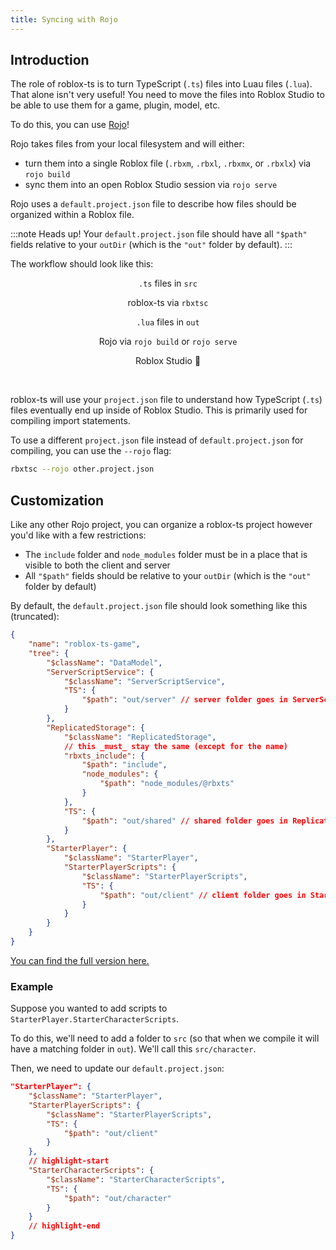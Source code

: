 ```yaml
---
title: Syncing with Rojo
---
```


## Introduction

The role of roblox-ts is to turn TypeScript (`.ts`) files into Luau files (`.lua`). That alone isn't very useful! You need to move the files into Roblox Studio to be able to use them for a game, plugin, model, etc.

To do this, you can use [Rojo](https://rojo.space/)!

Rojo takes files from your local filesystem and will either:
- turn them into a single Roblox file (`.rbxm`, `.rbxl`, `.rbxmx`, or `.rbxlx`) via `rojo build`
- sync them into an open Roblox Studio session via `rojo serve`

Rojo uses a `default.project.json` file to describe how files should be organized within a Roblox file.

:::note Heads up!
Your `default.project.json` file should have all `"$path"` fields relative to your `outDir` (which is the `"out"` folder by default).
:::

The workflow should look like this:


<div className="card" style={{ fontSize: "20px", width: "350px"}}>
<div className="card__body">

<center>

`.ts` files in `src`

<DownArrow />

roblox-ts via `rbxtsc`

<DownArrow />

`.lua` files in `out`

<DownArrow />

Rojo via `rojo build` or `rojo serve`

<DownArrow />

Roblox Studio :tada:

</center>
</div>
</div>

<br/>

roblox-ts will use your `project.json` file to understand how TypeScript (`.ts`) files eventually end up inside of Roblox Studio. This is primarily used for compiling import statements.

To use a different `project.json` file instead of `default.project.json` for compiling, you can use the `--rojo` flag:
```bash
rbxtsc --rojo other.project.json
```

## Customization

Like any other Rojo project, you can organize a roblox-ts project however you'd like with a few restrictions:
- The `include` folder and `node_modules` folder must be in a place that is visible to both the client and server
- All `"$path"` fields should be relative to your `outDir` (which is the `"out"` folder by default)

By default, the `default.project.json` file should look something like this (truncated):
```json
{
	"name": "roblox-ts-game",
	"tree": {
		"$className": "DataModel",
		"ServerScriptService": {
			"$className": "ServerScriptService",
			"TS": {
				"$path": "out/server" // server folder goes in ServerScriptService.TS
			}
		},
		"ReplicatedStorage": {
			"$className": "ReplicatedStorage",
			// this _must_ stay the same (except for the name)
			"rbxts_include": {
				"$path": "include",
				"node_modules": {
					"$path": "node_modules/@rbxts"
				}
			},
			"TS": {
				"$path": "out/shared" // shared folder goes in ReplicatedStorage.TS
			}
		},
		"StarterPlayer": {
			"$className": "StarterPlayer",
			"StarterPlayerScripts": {
				"$className": "StarterPlayerScripts",
				"TS": {
					"$path": "out/client" // client folder goes in StarterPlayer.StarterPlayerScripts.TS
				}
			}
		}
	}
}
```

[You can find the full version here.](https://github.com/roblox-ts/create-roblox-ts/blob/master/templates/game/default.project.json)

### Example

Suppose you wanted to add scripts to `StarterPlayer.StarterCharacterScripts`.

To do this, we'll need to add a folder to `src` (so that when we compile it will have a matching folder in `out`). We'll call this `src/character`.

Then, we need to update our `default.project.json`:

```json
"StarterPlayer": {
	"$className": "StarterPlayer",
	"StarterPlayerScripts": {
		"$className": "StarterPlayerScripts",
		"TS": {
			"$path": "out/client"
		}
	},
	// highlight-start
	"StarterCharacterScripts": {
		"$className": "StarterCharacterScripts",
		"TS": {
			"$path": "out/character"
		}
	}
	// highlight-end
}
```
